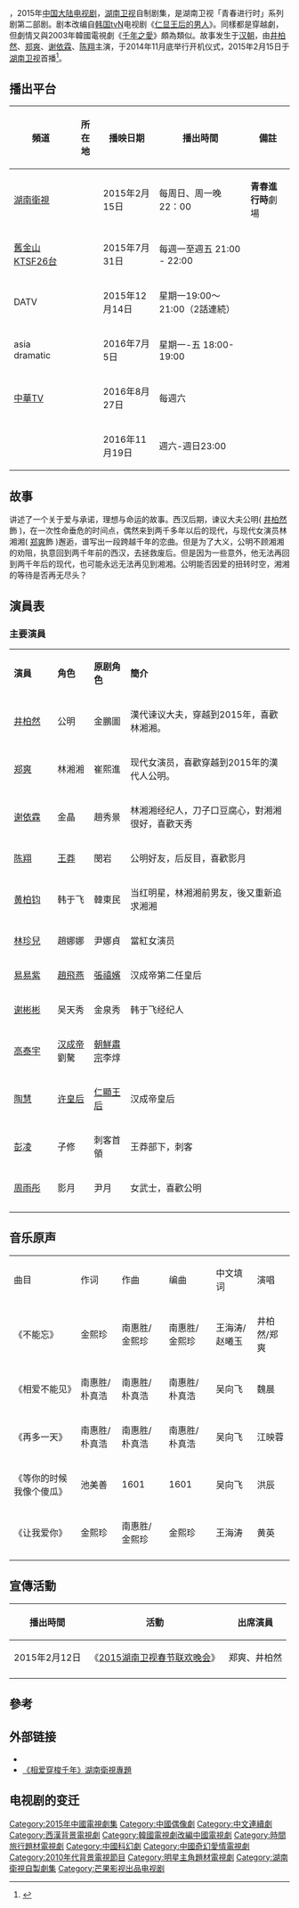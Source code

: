 {{for|该剧的第二部|相爱穿梭千年2：月光下的交换}}
{{Infobox Television
| show_name            = 相爱穿梭千年
| original_name        = ''{{lang|en|Love Through a Millennium}}''
| image                = 相爱穿梭千年.jpg
| caption              = 
| show_name_2          = 皇后的男人<br>爱在公元前
| genre                = [[穿越|穿越]]、[[爱情|爱情]]
| format               = 
| creator              = [[宋在贞|宋在贞]]、金允珠《仁显王后的男人》韓國
| developer            = 
| writer               = 
| director             = 張英宇
| creative_director    = 
| presenter            =   
| starring             = [[井柏然|井柏然]]、[[郑爽|郑爽]]、[[谢依霖|谢依霖]]、<br>[[陈翔|陈翔]]
| judges               = 
| voices               = 
| narrated             = 
| theme_music          = [[井柏然|井柏然]]/[[郑爽|郑爽]]《不能忘》
| opentheme            = 
| endtheme             = [[魏晨|魏晨]]《相爱不能见》
| 制作年份             = 2014年11月
| composer             =
| interlude            = [[洪辰|洪辰]]《等你的时候 我像个傻瓜》<br>[[黄英|黄英]]《让我爱你》<br>[[江映蓉|江映蓉]]《再多一天》
| lyricist             = 
| country              = {{CHNML}}
| language             = [[普通话|-{zh-tw:國語 ;zh-cn:普通話}-]]
| num_seasons          = <!-- or num_series -->
| num_episodes         =  24集
| list_episodes        = 
| slogan               = 
| executive_producer   = 金英奎
| supervising_producer =
| producer             = 
| editor               =
| location             = {{CHN}} [[杭州|杭州]]，[[横店影视城|横店影视城]]、[[乌镇镇|乌镇]]
| cinematography       =
| camera               =
| runtime              = 
| company              = [[湖南卫视|湖南卫视]]、[[天娱传媒|天娱传媒]]、CJ E&M
| distributor          =
| channel              = [[湖南卫视|湖南卫视]]
| picture_format       = [[高清|高清]] [[1080i|1080i]]
| audio_format         = [[立体声|立体声]]
| first_run            = {{CHN}} 
| first_aired          = {{start date|2015|02|15}}
| last_aired           = {{end date|2015|03|23}}
| status               = 
| preceded_by          = 
| followed_by          = 《[[相爱穿梭千年2：月光下的交换|相爱穿梭千年2]]》
| related              = 《[[仁显王后的男人|仁显王后的男人]]》<br>《[[千年之愛|千年之愛]]》<br>《[[神话_(电视剧)|神话]]》
| website              = 
| production_website   = 
| imdb_id              = 6227296
}}
{{engname|《相爱穿梭千年》|Love Through a Millennium}}，2015年[[中国大陆电视剧列表_(2015年)|中国大陆电视剧]]，[[湖南卫视|湖南卫视]]自制剧集，是湖南卫视「青春进行时」系列剧第二部剧。剧本改编自[[韩国|韩国]][[tvN|tvN]]电视剧《[[仁显王后的男人|仁显王后的男人]]》。同樣都是穿越劇，但劇情又與2003年韓國電視劇《[[千年之愛|千年之愛]]》頗為類似。故事发生于[[汉朝|汉朝]]，由[[井柏然|井柏然]]、[[郑爽|郑爽]]、[[谢依霖|谢依霖]]、[[陈翔|陈翔]]主演，于2014年11月底举行开机仪式，2015年2月15日于[[湖南卫视|湖南卫视]]首播<ref>{{Cite web |url=http://news.mtime.com/2014/12/30/1535807.html |title=《相爱穿梭千年》曝光概念海报 |access-date=2015-01-16 |archive-date=2019-06-10 |archive-url=https://web.archive.org/web/20190610115846/http://news.mtime.com/2014/12/30/1535807.html |dead-url=no }}</ref>。

==播出平台==
{| class="wikitable" style="text-align:center"
|- 
!頻道||所在地||播映日期||播出時間||備註
|- 
|[[湖南衛視|湖南衛視]]||rowspan=1|{{CHNML}}|| 2015年2月15日||每周日、周一晚22：00||'''青春進行時'''劇場
|-
| [[KTSF|舊金山 KTSF26台]]||{{USA}}||2015年7月31日||每週一至週五 21:00 - 22:00||
|-
| DATV ||{{JPN}}||2015年12月14日||星期一19:00～21:00（2話連続）||
|-
| asia dramatic  ||{{JPN}}||2016年7月5日||星期一-五 18:00-19:00 ||
|-
| [[中華TV|中華TV]]  ||{{KOR}}|| 2016年8月27日 ||每週六  ||
|-
| ||{{THA}}||2016年11月19日 ||週六-週日23:00||
|}

==故事==
讲述了一个关于爱与承诺，理想与命运的故事。西汉后期，谏议大夫公明( [[井柏然|井柏然]]飾 )，在一次性命垂危的时间点，偶然来到两千多年以后的现代，与现代女演员林湘湘( [[郑爽|郑爽]]飾 )邂逅，谱写出一段跨越千年的恋曲。但是为了大义，公明不顾湘湘的劝阻，执意回到两千年前的西汉，去拯救废后。但是因为一些意外，他无法再回到两千年后的现代，也可能永远无法再见到湘湘。公明能否因爱的扭转时空，湘湘的等待是否再无尽头？

==演員表==
=== 主要演員 === 
{|class="wikitable " width="65%"
|- style="background:cornflowerblue; color:white" align=center
|style="width:12%"|'''演員'''||style="width:10%"|'''角色'''||style="width:10%"|'''原剧角色'''||style="width:45%"|'''簡介'''
|-
|[[井柏然|井柏然]]||公明|| 金鵬圖 ||漢代谏议大夫，穿越到2015年，喜歡林湘湘。
|-
|[[郑爽|郑爽]]||林湘湘|| 崔熙進||现代女演员，喜歡穿越到2015年的漢代人公明。
|-
|[[谢依霖|谢依霖]]||金晶|| 趙秀景||林湘湘经纪人，刀子口豆腐心，對湘湘很好，喜歡天秀
|-
|[[陈翔|陈翔]]|| [[王莽|王莽]]||  閔岩||公明好友，后反目，喜歡影月
|-
|[[黄柏钧|黄柏钧]]||韩于飞 ||韓東民 ||当红明星，林湘湘前男友，後又重新追求湘湘
|-
|[[林珍兒|林珍兒]]||趙娜娜||尹娜貞 ||當紅女演员
|-
|[[易易紫|易易紫]]||[[趙飛燕|趙飛燕]]  ||  [[張禧嬪|張禧嬪]] ||汉成帝第二任皇后
|-
|[[谢彬彬|谢彬彬]]|| 吴天秀 || 金泉秀 ||韩于飞经纪人
|-
|[[高泰宇|高泰宇]]||	[[汉成帝|汉成帝]]劉驁 ||  [[朝鮮肅宗|朝鮮肅宗]]李焞||
|-
|[[陶慧|陶慧]]||[[孝成许皇后|许皇后]]||  [[仁顯王后|仁顯王后]]||汉成帝皇后
|-
|[[彭凌|彭凌]]||子修  || 刺客首領  ||王莽部下，刺客
|-
|[[周雨彤|周雨彤]]||  影月|| 尹月 ||女武士，喜歡公明
|-
|-
|}

==音乐原声==
{|class="wikitable " width="65%"
|- style="background:cornflowerblue; color:white" align=center
|曲目||	作词||	作曲||	编曲||	中文填词||	演唱
|-
|《不能忘》||	金熙珍||	南惠胜/金熙珍||	南惠胜/金熙珍||	王海涛/赵曦玉||	井柏然/郑爽
|-
|《相爱不能见》||	南惠胜/朴真浩||	南惠胜/朴真浩||	南惠胜/朴真浩||	吴向飞||	魏晨
|-
|《再多一天》||	南惠胜/朴真浩||	南惠胜/朴真浩||	南惠胜/朴真浩	||吴向飞||	江映蓉
|-
|《等你的时候我像个傻瓜》||	池美善||	1601||	1601||	吴向飞||	洪辰
|-
|《让我爱你》	||金熙珍||	南惠胜/金熙珍||	金熙珍||	王海涛||	黄英
|-
|}

== 宣傳活動 ==
{| class="wikitable"
|-
! 播出時間 !! 活動 !! 出席演員 
|-
|2015年2月12日||《[https://web.archive.org/web/20150207035934/http://www.hunantv.com/v/1/105811/ 2015湖南卫视春节联欢晚会]》|| 郑爽、井柏然
|-
|}

==參考==
{{reflist}}

== 外部链接 ==
*{{Sinaweibo|5352778839|《相爱穿梭千年》}}
*[http://www.hunantv.com/v/2/104611/  《相爱穿梭千年》湖南衛視專題] {{Wayback|url=http://www.hunantv.com/v/2/104611/ |date=20160221042117 }}

== 电视剧的变迁 ==
{{電視節目的變遷
|電視台={{CHNML}} [[湖南卫视|湖南卫视]]
|播放檔次=青春进行时 每周日、周一 22:00-24:00 两集连播
|節目名稱=相爱穿梭千年<br>（2015年2月15日－3月23日）
|上一節目=[[只因单身在一起|只因单身在一起]]<br>（2015年1月4日－2月9日）
|下一節目=[[爱你，万缕千丝|爱你，万缕千丝]]<br>（2015年3月29日－5月18日）
}}
{{電視節目的變遷
|電視台= {{USA}} [[KTSF|舊金山 KTSF26台]]
|播放檔次= 每週一至週五 21:00 - 22:00
|節目名稱= 相愛穿梭千年<br/>（2015年7月31日－9月18日）
|上一節目= [[長大_(電視劇)|長大]]<br/>（2015年6月4日－7月27日）
|下一節目= [[瑯琊榜_(電視劇)|琅琊榜]]<br/>（2015年9月21日－12月7日）
}}
{{2015年中國大陸古裝/民初電視劇}}
{{湖南卫视电视剧}}
{{DEFAULTSORT:X相}}
[[Category:2015年中國電視劇集|Category:2015年中國電視劇集]]
[[Category:中國偶像劇|Category:中國偶像劇]]
[[Category:中文連續劇|Category:中文連續劇]]
[[Category:西漢背景電視劇|Category:西漢背景電視劇]]
[[Category:韓國電視劇改編中國電視劇|Category:韓國電視劇改編中國電視劇]]
[[Category:時間旅行題材電視劇|Category:時間旅行題材電視劇]]
[[Category:中國科幻劇|Category:中國科幻劇]]
[[Category:中國奇幻愛情電視劇|Category:中國奇幻愛情電視劇]]
[[Category:2010年代背景電視節目|Category:2010年代背景電視節目]]
[[Category:明星主角題材電視劇|Category:明星主角題材電視劇]]
[[Category:湖南衛視自製劇集|Category:湖南衛視自製劇集]]
[[Category:芒果影视出品电视剧|Category:芒果影视出品电视剧]]